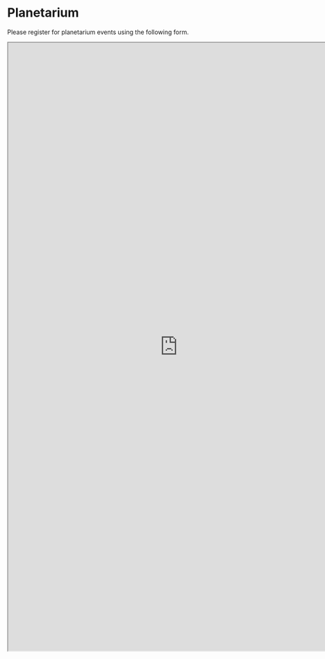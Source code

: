 
# Planetarium

Please register for planetarium events using the following form. 

```{=html}
<iframe width="780" height="1400" src="https://docs.google.com/forms/d/e/1FAIpQLSd_JWo2QwfXf7UDZsrChdKkHOMN4uPXJ1vUOE-BFOh84lUz2w/viewform?fbzx=6571217090327779166&pli=1" </frame>
```
